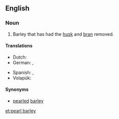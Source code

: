 ==English==

===Noun===
{{en-noun|head=[[pearl]] [[barley]]|-}}

# Barley that has had the [[husk]] and [[bran]] removed.

====Translations====
{{trans-top|barley with the husk and bran removed}}
* Dutch: {{t+|nl|gort|m}}
* German: {{t|de|Graupen|f-p}}, {{t|de|Perlgraupen|f-p}}
{{trans-mid}}
* Spanish: {{t+|es|mote|m}}, {{t|es|mote de trigo|m}}
* Volapük: {{t|vo|pärlatahod}}
{{trans-bottom}}

====Synonyms====
* [[pearled]] [[barley]]

[[et:pearl barley]]